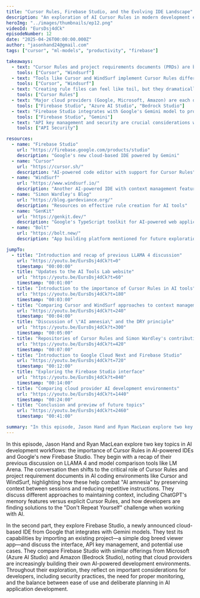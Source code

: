 ```yaml
---
title: "Cursor Rules, Firebase Studio, and the Evolving IDE Landscape"
description: "An exploration of AI Cursor Rules in modern development environments, Google's new Firebase Studio cloud-based IDE, and the evolving landscape of AI-powered development tools across major cloud providers."
heroImg: "../images/thumbnails/ep12.png"
videoId: "EursDsj4dCk"
episodeNumber: 12
date: "2025-04-26T00:00:00.000Z"
author: "jasonhand24@gmail.com"
tags: ["cursor", "ml-models", "productivity", "firebase"]

takeaways:
  - text: "Cursor Rules and project requirements documents (PRDs) are becoming essential for maintaining context in AI-assisted development"
    tools: ["Cursor", "Windsurf"]
  - text: "Tools like Cursor and WindSurf implement Cursor Rules differently, but both recognize their importance in combating \"AI amnesia\""
    tools: ["Cursor", "Windsurf"]
  - text: "Creating rule files can feel like toil, but they dramatically improve the quality and consistency of AI-generated code"
    tools: ["Cursor Rules"]
  - text: "Major cloud providers (Google, Microsoft, Amazon) are each developing their own AI-powered development environments"
    tools: ["Firebase Studio", "Azure AI Studio", "Bedrock Studio"]
  - text: "Firebase Studio integrates with Google's Gemini model to provide code analysis, suggestions, and other AI-powered features"
    tools: ["Firebase Studio", "Gemini"]
  - text: "API key management and security are crucial considerations when working with AI development environments"
    tools: ["API Security"]

resources:
  - name: "Firebase Studio"
    url: "https://firebase.google.com/products/studio"
    description: "Google's new cloud-based IDE powered by Gemini"
  - name: "Cursor"
    url: "https://cursor.sh/"
    description: "AI-powered code editor with support for Cursor Rules"
  - name: "WindSurf"
    url: "https://www.windsurf.io/"
    description: "Another AI-powered IDE with context management features"
  - name: "Simon Wardley's Blog"
    url: "https://blog.gardeviance.org/"
    description: "Resources on effective rule creation for AI tools"
  - name: "GenKit"
    url: "https://genkit.dev/"
    description: "Google's TypeScript toolkit for AI-powered web applications"
  - name: "Bolt"
    url: "https://bolt.new/"
    description: "App building platform mentioned for future exploration"

jumpTo:
  - title: "Introduction and recap of previous LLAMA 4 discussion"
    url: "https://youtu.be/EursDsj4dCk?t=0"
    timestamp: "00:00:00"
  - title: "Updates to the AI Tools Lab website"
    url: "https://youtu.be/EursDsj4dCk?t=60"
    timestamp: "00:01:00"
  - title: "Introduction to the importance of Cursor Rules in AI tools"
    url: "https://youtu.be/EursDsj4dCk?t=180"
    timestamp: "00:03:00"
  - title: "Comparing Cursor and WindSurf approaches to context management"
    url: "https://youtu.be/EursDsj4dCk?t=240"
    timestamp: "00:04:00"
  - title: "Discussion of \"AI amnesia\" and the DRY principle"
    url: "https://youtu.be/EursDsj4dCk?t=300"
    timestamp: "00:05:00"
  - title: "Repositories of Cursor Rules and Simon Wardley's contributions"
    url: "https://youtu.be/EursDsj4dCk?t=420"
    timestamp: "00:07:00"
  - title: "Introduction to Google Cloud Next and Firebase Studio"
    url: "https://youtu.be/EursDsj4dCk?t=720"
    timestamp: "00:12:00"
  - title: "Exploring the Firebase Studio interface"
    url: "https://youtu.be/EursDsj4dCk?t=840"
    timestamp: "00:14:00"
  - title: "Comparing cloud provider AI development environments"
    url: "https://youtu.be/EursDsj4dCk?t=1440"
    timestamp: "00:24:00"
  - title: "Conclusion and preview of future topics"
    url: "https://youtu.be/EursDsj4dCk?t=2460"
    timestamp: "00:41:00"

summary: "In this episode, Jason Hand and Ryan MacLean explore two key topics in AI development workflows: the importance of Cursor Rules in AI-powered IDEs and Google's new Firebase Studio. They begin with a recap of their previous discussion on LLAMA 4 and model comparison tools like LM Arena. The conversation then shifts to the critical role of Cursor Rules and project requirement documents in AI coding environments like Cursor and WindSurf, highlighting how these help combat \"AI amnesia\" by preserving context between sessions and reducing repetitive instructions. They discuss different approaches to maintaining context, including ChatGPT's memory features versus explicit Cursor Rules, and how developers are finding solutions to the \"Don't Repeat Yourself\" challenge when working with AI."
---
```


In this episode, Jason Hand and Ryan MacLean explore two key topics in AI development workflows: the importance of Cursor Rules in AI-powered IDEs and Google's new Firebase Studio. They begin with a recap of their previous discussion on LLAMA 4 and model comparison tools like LM Arena. The conversation then shifts to the critical role of Cursor Rules and project requirement documents in AI coding environments like Cursor and WindSurf, highlighting how these help combat "AI amnesia" by preserving context between sessions and reducing repetitive instructions. They discuss different approaches to maintaining context, including ChatGPT's memory features versus explicit Cursor Rules, and how developers are finding solutions to the "Don't Repeat Yourself" challenge when working with AI.

In the second part, they explore Firebase Studio, a newly announced cloud-based IDE from Google that integrates with Gemini models. They test its capabilities by importing an existing project—a simple dog breed viewer app—and discuss the interface, API key management, and potential use cases. They compare Firebase Studio with similar offerings from Microsoft (Azure AI Studio) and Amazon (Bedrock Studio), noting that cloud providers are increasingly building their own AI-powered development environments. Throughout their exploration, they reflect on important considerations for developers, including security practices, the need for proper monitoring, and the balance between ease of use and deliberate planning in AI application development. 